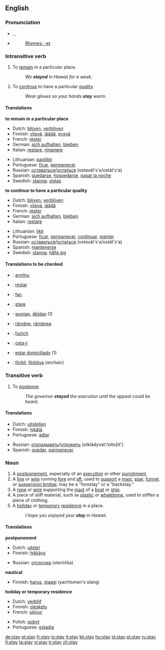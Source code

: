 {{wikipedia}}

==English==

{{rank|ancient|parts|getting|675|stay|months|grew|boys}}

===Pronunciation===
*{{AHD|stā}}, {{IPA|/steɪ/}}, {{SAMPA|/steI/}}
*{{audio|en-us-stay.ogg|Audio (US)}}
*:[[Rhymes:English:-eɪ|Rhymes: -eɪ]]

===Intransitive verb===
{{en-verb}}
# To [[remain]] in a particular place.
#: ''We '''stayed''' in Hawaii for a week.''
# To [[continue]] to have a particular [[quality]].
#: ''Wear gloves so your hands '''stay''' warm.''

====Translations====
'''to remain in a particular place'''
{{top}}
*Dutch: [[blijven]], [[verblijven]]
*Finnish: [[viipyä]], [[jäädä]], [[pysyä]]
*French: [[rester]]
*German: [[sich aufhalten]], [[bleiben]]
*Italian: [[restare]], [[rimanere]]
{{mid}}
*Lithuanian: [[pasilikti]]
*Portuguese: [[ficar]], [[permanecer]]
*Russian: [[оставаться]]/[[остаться]] (ostavát's'a/ostát's'a)
*Spanish: [[quedarse]], [[hospedarse]], [[pasar la noche]]
*Swedish: [[stanna]]; [[vistas]]
{{bottom}}

'''to continue to have a particular quality'''
{{top}}
*Dutch: [[blijven]], [[verblijven]]
*Finnish: [[viipyä]], [[jäädä]]
*French: [[rester]]
*German: [[sich aufhalten]], [[bleiben]]
*Italian: [[restare]]
{{mid}}
*Lithuanian: [[likti]]
*Portuguese: [[ficar]], [[permanecer]], [[continuar]], [[manter]]
*Russian: [[оставаться]]/[[остаться]] (ostavát's'a/ostát's'a)
*Spanish: [[mantenerse]]
*Swedish: [[stanna]]; [[hålla sig]]
{{bottom}}

====Translations to be checked====
{{checktrans}}
*{{ttbc|Aromanian}}: [[armînu]]
*{{ttbc|Ido}}: [[restar]]
*{{ttbc|Irish}}: [[fan]]
*{{ttbc|Italian}}: [[stare]]
*{{ttbc|Old English}}: [[wunian]], [[abidan|ābīdan]] (1)
*{{ttbc|Romanian}}: [[rămâne]], [[rămânea]]
*{{ttbc|Scottish Gaelic}}: [[fuirich]]
*{{ttbc|Slovio}}: [[osta-t]]
*{{ttbc|Spanish}}: [[estar domiciliado]] (1)
*{{ttbc|Swedish}}: [[förbli]]; [[förbliva]] (''archaic'')

===Transitive verb===
{{en-verb}}
# To [[postpone]].
#: ''The governor '''stayed''' the execution until the appeal could be heard.''

====Translations====
{{top}}
*Dutch: [[uitstellen]]
*Finnish: [[lykätä]]
*Portuguese: [[adiar]]
{{mid}}
*Russian: [[откладывать]]/[[отложить]] (otkládyvat'/otložít')
*Spanish: [[quedar]], [[parmanecer]]
{{bottom}}

===Noun===
{{en-noun}}
# A [[postponement]], especially of an [[execution]] or other [[punishment]].
# A [[line]] or [[wire]] running [[fore]] and [[aft]], used to [[support]] a [[mast]], [[spar]], [[funnel]], or [[suspension bridge]]; may be a "forestay" or a "backstay."
# A [[rope]] or [[wire]] supporting the [[mast]] of a [[boat]] or [[ship]].
# A piece of stiff material, such as [[plastic]] or [[whalebone]], used to stiffen a piece of clothing.
# A [[holiday]] or [[temporary]] [[residence]] in a place.
#: ''I hope you enjoyed your '''stay''' in Hawaii.''

====Translations====
'''postponement'''
{{top}}
*Dutch: [[uitstel]] {{n}}
*Finnish: [[lykkäys]]
{{mid}}
*Russian: [[отсрочка]] (otsróčka)
{{bottom}}
'''nautical'''
{{top}}
*Finnish: [[harus]], [[staagi]] (yachtsmen's slang)
{{bottom}}

'''holiday or temporary residence'''
{{top}}
*Dutch: [[verblijf]] {{n}}
*Finnish: [[oleskelu]]
*French: [[séjour]] {{m}}
{{mid}}
*Polish: [[pobyt]] {{m}}
*Portuguese: [[estadia]]
{{bottom}}

[[de:stay]]
[[et:stay]]
[[fr:stay]]
[[io:stay]]
[[it:stay]]
[[kk:stay]]
[[hu:stay]]
[[pl:stay]]
[[pt:stay]]
[[ru:stay]]
[[fi:stay]]
[[ta:stay]]
[[vi:stay]]
[[tr:stay]]
[[zh:stay]]
